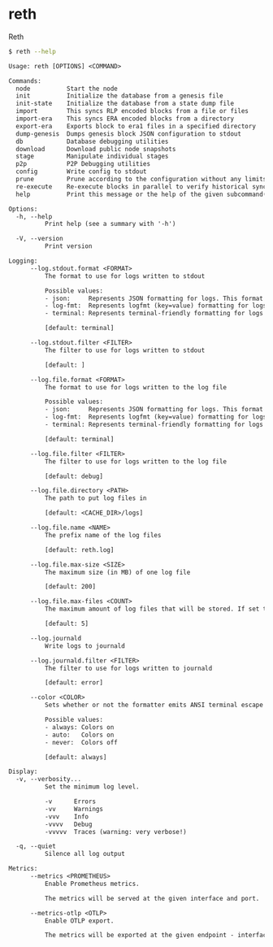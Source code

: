 # reth

Reth

```bash
$ reth --help
```
```txt
Usage: reth [OPTIONS] <COMMAND>

Commands:
  node          Start the node
  init          Initialize the database from a genesis file
  init-state    Initialize the database from a state dump file
  import        This syncs RLP encoded blocks from a file or files
  import-era    This syncs ERA encoded blocks from a directory
  export-era    Exports block to era1 files in a specified directory
  dump-genesis  Dumps genesis block JSON configuration to stdout
  db            Database debugging utilities
  download      Download public node snapshots
  stage         Manipulate individual stages
  p2p           P2P Debugging utilities
  config        Write config to stdout
  prune         Prune according to the configuration without any limits
  re-execute    Re-execute blocks in parallel to verify historical sync correctness
  help          Print this message or the help of the given subcommand(s)

Options:
  -h, --help
          Print help (see a summary with '-h')

  -V, --version
          Print version

Logging:
      --log.stdout.format <FORMAT>
          The format to use for logs written to stdout

          Possible values:
          - json:     Represents JSON formatting for logs. This format outputs log records as JSON objects, making it suitable for structured logging
          - log-fmt:  Represents logfmt (key=value) formatting for logs. This format is concise and human-readable, typically used in command-line applications
          - terminal: Represents terminal-friendly formatting for logs

          [default: terminal]

      --log.stdout.filter <FILTER>
          The filter to use for logs written to stdout

          [default: ]

      --log.file.format <FORMAT>
          The format to use for logs written to the log file

          Possible values:
          - json:     Represents JSON formatting for logs. This format outputs log records as JSON objects, making it suitable for structured logging
          - log-fmt:  Represents logfmt (key=value) formatting for logs. This format is concise and human-readable, typically used in command-line applications
          - terminal: Represents terminal-friendly formatting for logs

          [default: terminal]

      --log.file.filter <FILTER>
          The filter to use for logs written to the log file

          [default: debug]

      --log.file.directory <PATH>
          The path to put log files in

          [default: <CACHE_DIR>/logs]

      --log.file.name <NAME>
          The prefix name of the log files

          [default: reth.log]

      --log.file.max-size <SIZE>
          The maximum size (in MB) of one log file

          [default: 200]

      --log.file.max-files <COUNT>
          The maximum amount of log files that will be stored. If set to 0, background file logging is disabled

          [default: 5]

      --log.journald
          Write logs to journald

      --log.journald.filter <FILTER>
          The filter to use for logs written to journald

          [default: error]

      --color <COLOR>
          Sets whether or not the formatter emits ANSI terminal escape codes for colors and other text formatting

          Possible values:
          - always: Colors on
          - auto:   Colors on
          - never:  Colors off

          [default: always]

Display:
  -v, --verbosity...
          Set the minimum log level.

          -v      Errors
          -vv     Warnings
          -vvv    Info
          -vvvv   Debug
          -vvvvv  Traces (warning: very verbose!)

  -q, --quiet
          Silence all log output

Metrics:
      --metrics <PROMETHEUS>
          Enable Prometheus metrics.

          The metrics will be served at the given interface and port.

      --metrics-otlp <OTLP>
          Enable OTLP export.

          The metrics will be exported at the given endpoint - interface and port.
```